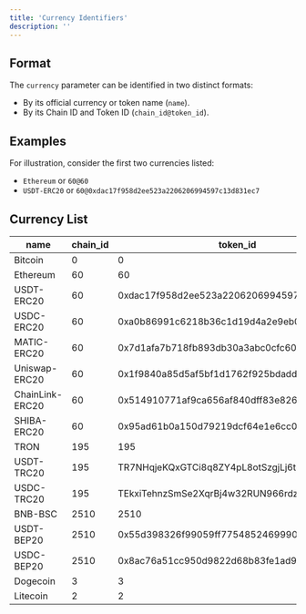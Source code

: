 ```yaml
---
title: 'Currency Identifiers'
description: ''
---
```


## Format

The `currency` parameter can be identified in two distinct formats:

- By its official currency or token name (`name`).
- By its Chain ID and Token ID (`chain_id@token_id`).

## Examples

For illustration, consider the first two currencies listed:

- `Ethereum` or `60@60`
- `USDT-ERC20` or `60@0xdac17f958d2ee523a2206206994597c13d831ec7`

## Currency List

| name            | chain\_id | token\_id                                  |
| --------------- | --------- | ------------------------------------------ |
| Bitcoin         | 0         | 0                                          |
| Ethereum        | 60        | 60                                         |
| USDT-ERC20      | 60        | 0xdac17f958d2ee523a2206206994597c13d831ec7 |
| USDC-ERC20      | 60        | 0xa0b86991c6218b36c1d19d4a2e9eb0ce3606eb48 |
| MATIC-ERC20     | 60        | 0x7d1afa7b718fb893db30a3abc0cfc608aacfebb0 |
| Uniswap-ERC20   | 60        | 0x1f9840a85d5af5bf1d1762f925bdaddc4201f984 |
| ChainLink-ERC20 | 60        | 0x514910771af9ca656af840dff83e8264ecf986ca |
| SHIBA-ERC20     | 60        | 0x95ad61b0a150d79219dcf64e1e6cc01f0b64c4ce |
| TRON            | 195       | 195                                        |
| USDT-TRC20      | 195       | TR7NHqjeKQxGTCi8q8ZY4pL8otSzgjLj6t         |
| USDC-TRC20      | 195       | TEkxiTehnzSmSe2XqrBj4w32RUN966rdz8         |
| BNB-BSC         | 2510      | 2510                                       |
| USDT-BEP20      | 2510      | 0x55d398326f99059ff775485246999027b3197955 |
| USDC-BEP20      | 2510      | 0x8ac76a51cc950d9822d68b83fe1ad97b32cd580d |
| Dogecoin        | 3         | 3                                          |
| Litecoin        | 2         | 2                                          |
